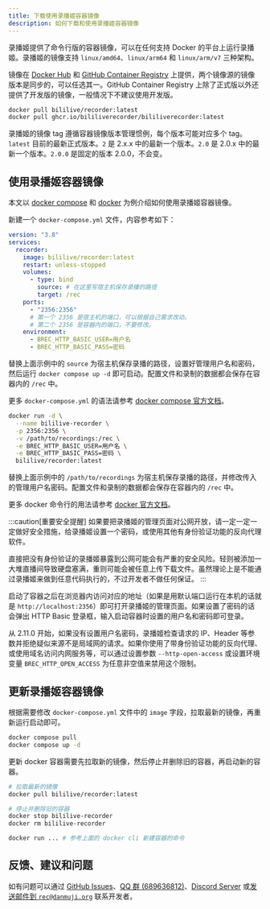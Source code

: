 ```yaml
---
title: 下载使用录播姬容器镜像
description: 如何下载和使用录播姬容器镜像
---
```



录播姬提供了命令行版的容器镜像，可以在任何支持 Docker 的平台上运行录播姬。录播姬的镜像支持 `linux/amd64`、`linux/arm64` 和 `linux/arm/v7` 三种架构。

镜像在 [Docker Hub](https://hub.docker.com/r/bililive/recorder/tags) 和 [GitHub Container Registry](https://github.com/BililiveRecorder/BililiveRecorder/pkgs/container/bililiverecorder) 上提供，两个镜像源的镜像版本是同步的，可以任选其一。GitHub Container Registry 上除了正式版以外还提供了开发版的镜像，一般情况下不建议使用开发版。

```bash
docker pull bililive/recorder:latest
docker pull ghcr.io/bililiverecorder/bililiverecorder:latest
```

录播姬的镜像 tag 遵循容器镜像版本管理惯例，每个版本可能对应多个 tag。`latest` 目前的最新正式版本。`2` 是 2.x.x 中的最新一个版本。`2.0` 是 2.0.x 中的最新一个版本。`2.0.0` 是固定的版本 2.0.0，不会变。

## 使用录播姬容器镜像

本文以 [docker compose](https://docs.docker.com/compose/) 和 [docker](https://docs.docker.com/) 为例介绍如何使用录播姬容器镜像。

<Tabs>
<TabItem label="docker compose">

新建一个 `docker-compose.yml` 文件，内容参考如下：

```yaml title="docker-compose.yml" "用户名" "密码" /2356(?=:)/
version: "3.8"
services:
  recorder:
    image: bililive/recorder:latest
    restart: unless-stopped
    volumes:
      - type: bind
        source: # 在这里写宿主机保存录播的路径
        target: /rec
    ports:
      - "2356:2356"
      # 第一个 2356 是宿主机的端口，可以根据自己需求改动。
      # 第二个 2356 是容器内的端口，不要修改。
    environment:
      - BREC_HTTP_BASIC_USER=用户名
      - BREC_HTTP_BASIC_PASS=密码
```

替换上面示例中的 `source` 为宿主机保存录播的路径，设置好管理用户名和密码，然后运行 `docker compose up -d` 即可启动。配置文件和录制的数据都会保存在容器内的 `/rec` 中。

更多 `docker-compose.yml` 的语法请参考 [docker compose 官方文档](https://docs.docker.com/compose/compose-file/compose-file-v3/)。

</TabItem>
<TabItem label="docker cli">

```bash "bililive-recorder" "/path/to/recordings" "用户名" "密码" /2356(?=:)/
docker run -d \
  --name bililive-recorder \
  -p 2356:2356 \
  -v /path/to/recordings:/rec \
  -e BREC_HTTP_BASIC_USER=用户名 \
  -e BREC_HTTP_BASIC_PASS=密码 \
  bililive/recorder:latest
```

替换上面示例中的 `/path/to/recordings` 为宿主机保存录播的路径，并修改传入的管理用户名密码。配置文件和录制的数据都会保存在容器内的 `/rec` 中。

更多 docker 命令行的用法请参考 [docker 官方文档](https://docs.docker.com/engine/reference/run/)。

</TabItem>
</Tabs>

:::caution[重要安全提醒]
如果要把录播姬的管理页面对公网开放，请一定一定一定做好安全措施，给录播姬设置一个密码，或使用其他有身份验证功能的反向代理软件。

直接把没有身份验证的录播姬暴露到公网可能会有严重的安全风险。轻则被添加一大堆直播间导致硬盘塞满，重则可能会被任意上传下载文件。虽然理论上是不能通过录播姬来做到任意代码执行的，不过开发者不做任何保证。
:::

启动了容器之后在浏览器内访问对应的地址（如果是用默认端口运行在本机的话就是 `http://localhost:2356`）即可打开录播姬的管理页面。如果设置了密码的话会弹出 HTTP Basic 登录框，输入启动容器时设置的用户名和密码即可登录。

从 2.11.0 开始，如果没有设置用户名密码，录播姬检查请求的 IP、Header 等参数并拒绝疑似来源不是局域网的请求。如果你使用了带身份验证功能的反向代理、或使用域名访问内网服务等，可以通过设置参数 `--http-open-access` 或设置环境变量 `BREC_HTTP_OPEN_ACCESS` 为任意非空值来禁用这个限制。

## 更新录播姬容器镜像

<Tabs>
<TabItem label="docker compose">

根据需要修改 `docker-compose.yml` 文件中的 `image` 字段，拉取最新的镜像，再重新运行启动即可。

```bash
docker compose pull
docker compose up -d
```

</TabItem>
<TabItem label="docker cli">

更新 docker 容器需要先拉取新的镜像，然后停止并删除旧的容器，再启动新的容器。

```bash "bililive-recorder"
# 拉取最新的镜像
docker pull bililive/recorder:latest

# 停止并删除旧的容器
docker stop bililive-recorder
docker rm bililive-recorder

docker run ... # 参考上面的 docker cli 新建容器的命令
```

</TabItem>
</Tabs>

## 反馈、建议和问题

如有问题可以通过 [GitHub Issues](https://github.com/BililiveRecorder/BililiveRecorder/issues)、[QQ 群 (689636812)](https://jq.qq.com/?_wv=1027&k=5NPC2dt)、[Discord Server](https://discord.gg/YQWtUsbGSw) 或[发送邮件到 `rec@danmuji.org`](mailto:rec@danmuji.org) 联系开发者。
